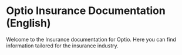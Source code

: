 # Optio Insurance Documentation (English)

Welcome to the Insurance documentation for Optio. Here you can find information tailored for the insurance industry.

